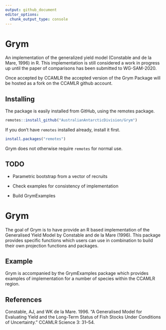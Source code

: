 ```yaml
---
output: github_document
editor_options: 
  chunk_output_type: console
---
```



 
<!-- README.md is generated from README.Rmd. Please edit that file -->
# Grym


An implementation of the generalized yield model (Constable and de la Mare, 1996) in R. This implementation is still considered a work in progress up until the paper of comparisons has been submitted to WG-SAM-2020. 

Once accepted by CCAMLR the accepted version of the Grym Package will be hosted as a fork on the CCAMLR github account.  

## Installing

The package is easily installed from GitHub, using the remotes package. 

```R
remotes::install_github("AustralianAntarcticDivision/Grym")
```

If you don't have `remotes` installed already, install it first. 

```R
install.packages("remotes")
```

Grym does not otherwise require `remotes` for normal use.


## TODO
* Parametric bootstrap from a vector of recruits

* Check examples for consistency of implementation

* Build GrymExamples


# Grym

<!-- badges: start -->
<!-- badges: end -->

The goal of Grym is to have provide an R based implementation of the Generalised Yield Model by Constable and de la Mare (1996). This package provides specific functions which users can use in combination to build their own projection functions and packages. 


## Example

Grym is accompanied by the GrymExamples package which provides examples of implementation for a number of species within the CCAMLR  region. 

## References 
Constable, AJ, and WK de la Mare. 1996. “A Generalised Model for Evaluating Yield and the Long-Term Status of Fish Stocks Under Conditions of Uncertainty.” CCAMLR Science 3: 31–54.
